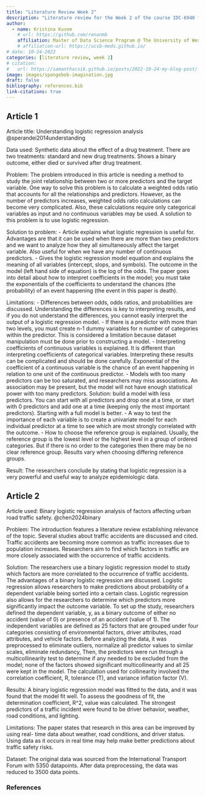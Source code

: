 ```yaml
---
title: "Literature Review Week 2"
description: "Literature review for the Week 2 of the course IDC-6940 for Fall 2025"
author:
  - name: Kristina Kusem
    # url: https://github.com/renanmb
    affiliation: Master of Data Science Program @ The University of West Florida (UWF)
    # affiliation-url: https://ucsb-meds.github.io/
# date: 10-24-2022
categories: [literature review, week 2]
# citation:
#   url: https://samanthacsik.github.io/posts/2022-10-24-my-blog-post/
image: images/spongebob-imagination.jpg
draft: false
bibliography: references.bib
link-citations: true
---
```


## Article 1

Article title: Understanding logistic regression analysis @sperandei2014understanding

Data used:
Synthetic data about the effect of a drug treatment. There are two treatments: standard and new drug treatments. Shows a binary outcome, either died or survived after drug treatment. 

Problem: 
The problem introduced in this article is needing a method to study the joint relationship between two or more predictors and the target variable. One way to solve this problem is to calculate a weighted odds ratio that accounts for all the relationships and predictors. However, as the number of predictors increases, weighted odds ratio calculations can become very complicated. Also, these calculations require only categorical variables as input and no continuous variables may be used. A solution to this problem is to use logistic regression. 

Solution to problem:
- Article explains what logistic regression is useful for. Advantages are that it can be used when there are more than two predictors and we want to analyze how they all simultaneously affect the target variable. Also useful for when we have any number of continuous predictors.
- Gives the logistic regression model equation and explains the meaning of all variables (intercept, slops, and symbols). The outcome in the model (left hand side of equation) is the log of the odds. The paper goes into detail about how to interpret coefficients in the model; you must take the exponentials of the coefficients to understand the chances (the probability) of an event happening (the event in this paper is death).

Limitations:
- Differences between odds, odds ratios, and probabilities are discussed. Understanding the differences is key to interpreting results, and if you do not understand the differences, you cannot easily interpret the output of a logistic regression model.
- If there is a predictor with more than two levels, you must create n-1 dummy variables for n number of categories within the predictor. This is considered a limitation because dataset manipulation must be done prior to constructing a model. 
- Interpreting coefficients of continuous variables is explained. It is different than interpreting coefficients of categorical variables. Interpreting these results can be complicated and should be done carefully. Exponential of the coefficient of a continuous variable is the chance of an event happening in relation to one unit of the continuous predictor.
- Models with too many predictors can be too saturated, and researchers may miss associations. An association may be present, but the model will not have enough statistical power with too many predictors. Solution: build a model with less predictors. You can start with all predictors and drop one at a time, or start with 0 predictors and add one at a time (keeping only the most important predictors). Starting with a full model is better.
- A way to test the importance of each variable is to create a univariate model for each individual predictor at a time to see which are most strongly correlated with the outcome.
- How to choose the reference group is explained. Usually, the reference group is the lowest level or the highest level in a group of ordered categories. But if there is no order to the categories then there may be no clear reference group. Results vary when choosing differing reference groups.

Result:
The researchers conclude by stating that logistic regression is a very powerful and useful way to analyze epidemiologic data. 

## Article 2

Article used: Binary logistic regression analysis of factors affecting urban road traffic safety. @chen2024binary

Problem:
The introduction features a literature review establishing relevance of the topic. Several studies about traffic accidents are discussed and cited. Traffic accidents are becoming more common as traffic increases due to population increases. Researchers aim to find which factors in traffic are more closely associated with the occurrence of traffic accidents. 

Solution:
The researchers use a binary logistic regression model to study which factors are more correlated to the occurrence of traffic accidents. The advantages of a binary logistic regression are discussed. Logistic regression allows researchers to make predictions about probability of a dependent variable being sorted into a certain class. Logistic regression also allows for the researchers to determine which predictors more significantly impact the outcome variable. 
To set up the study, researchers defined the dependent variable, y, as a binary outcome of either no accident (value of 0) or presence of an accident (value of 1). The independent variables are defined as 25 factors that are grouped under four categories consisting of environmental factors, driver attributes, road attributes, and vehicle factors. Before analyzing the data, it was preprocessed to eliminate outliers, normalize all predictor values to similar scales, eliminate redundancy, Then, the predictors were run through a multicollinearity test to determine if any needed to be excluded from the model; none of the factors showed significant multicollinearity and all 25 were kept in the model. The calculation used for collinearity involved the correlation coefficient, R, tolerance (T), and variance inflation factor (V).

Results:
A binary logistic regression model was fitted to the data, and it was found that the model fit well. To assess the goodness of fit, the determination coefficient, R^2, value was calculated. 
The strongest predictors of a traffic incident were found to be driver behavior, weather, road conditions, and lighting. 

Limitations:
The paper states that research in this area can be improved by using real- time data about weather, road conditions, and driver status. Using data as it occurs in real time may help make better predictions about traffic safety risks.

Dataset:
The original data was sourced from the International Transport Forum with 5350 datapoints. After data preprocessing, the data was reduced to 3500 data points. 

### References

::: {#refs}
:::